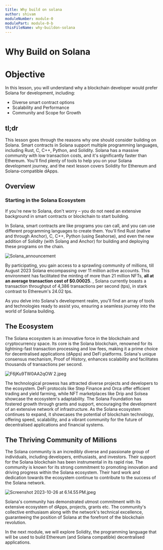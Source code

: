 ```yaml
---
title: Why build on solana
author: shivam
moduleNumber: module-0
modulePart: module-0-b
thisFileName: why-buildon-solana
---
```


# Why Build on Solana

# Objective

In this lesson, you will understand why a blockchain developer would prefer Solana for development, including:

- Diverse smart contract options
- Scalability and Performance
- Community and Scope for Growth

## tl;dr

This lesson goes through the reasons why one should consider building on Solana. Smart contracts in Solana support multiple programming languages, including Rust, C, C++, Python, and Solidity. Solana has a massive community with low transaction costs, and it's significantly faster than Ethereum. You'll find plenty of tools to help you on your Solana development journey, and the next lesson covers Solidity for Ethereum and Solana-compatible dApps.

## Overview

### Starting in the Solana Ecosystem

If you're new to Solana, don't worry – you do not need an extensive background in smart contracts or blockchain to start building.

In Solana, smart contracts are like programs you can call, and you can use different programming languages to create them. You'll find Rust (native and through Anchor), C, C++, Python (using Seahorse), and even the new addition of Solidity (with Solang and Anchor) for building and deploying these programs on the chain.

![Solana_announcement](/moduleimages/soltwt.png)

By participating, you gain access to a sprawling community of millions, till August 2023 Solana encompassing over 11 million active accounts. This environment has facilitated the minting of more than 21 million NFTs, **all at an average transaction cost of $0.00025**. , Solana currently boasts a transaction throughput of 4,386 transactions per second (tps), in stark contrast to Ethereum's 24.02 tps.

As you delve into Solana's development realm, you'll find an array of tools and technologies ready to assist you, ensuring a seamless journey into the world of Solana building. 

## The Ecosystem

The Solana ecosystem is an innovative force in the blockchain and cryptocurrency space. Its core is the Solana blockchain, renowned for its lightning-fast transaction processing and low fees, making it a prime choice for decentralised applications (dApps) and DeFi platforms. Solana's unique consensus mechanism, Proof of History, enhances scalability and facilitates thousands of transactions per second.

![F6jKu9TW0AA2qOW 2.jpeg](https://prod-files-secure.s3.us-west-2.amazonaws.com/df3c1e0d-01b0-4523-b846-e1bb2ca88f61/8e59b009-1b01-4f5d-a389-f3cef3aa56a6/F6jKu9TW0AA2qOW_2.jpeg)

The technological prowess has attracted diverse projects and developers to the ecosystem. DeFi protocols like Step Finance and Orca offer efficient trading and yield farming, while NFT marketplaces like Drip and Solsea showcase the ecosystem's adaptability. The Solana Foundation has fostered growth through grants and support, encouraging the development of an extensive network of infrastructure. As the Solana ecosystem continues to expand, it showcases the potential of blockchain technology, offering speed, scalability, and a vibrant community for the future of decentralised applications and financial systems.

## The Thriving Community of Millions

The Solana community is an incredibly diverse and passionate group of individuals, including developers, enthusiasts, and investors. Their support for the Solana blockchain has been instrumental in its rapid rise. The community is known for its strong commitment to promoting innovation and driving progress within the Solana ecosystem. Their hard work and dedication towards the ecosystem continue to contribute to the success of the Solana network.

![Screenshot 2023-10-26 at 6.14.55 PM.jpeg](https://prod-files-secure.s3.us-west-2.amazonaws.com/df3c1e0d-01b0-4523-b846-e1bb2ca88f61/cd0a7563-cfb1-4055-8681-13343dc7877a/Screenshot_2023-10-26_at_6.14.55_PM.jpeg)

Solana's community has demonstrated utmost commitment with its extensive ecosystem of dApps, projects, grants etc. The community's collective enthusiasm along with the network's technical excellence, guaranteeing the position of Solana at the forefront of the blockchain revolution.

In the next module, we will explore Solidity, the programming language that will be used to build Ethereum (and Solana compatible) decentralised applications.